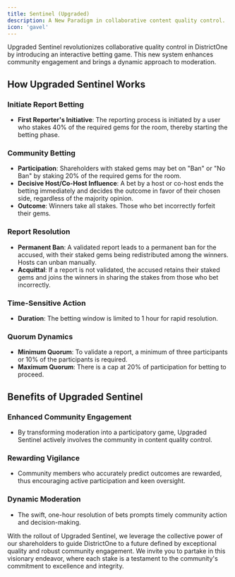 ```yaml
---
title: Sentinel (Upgraded)
description: A New Paradigm in collaborative content quality control.
icon: 'gavel'
---
```


Upgraded Sentinel revolutionizes collaborative quality control in DistrictOne by introducing an interactive betting game. This new system enhances community engagement and brings a dynamic approach to moderation.

## How Upgraded Sentinel Works

### Initiate Report Betting
- **First Reporter's Initiative**: The reporting process is initiated by a user who stakes 40% of the required gems for the room, thereby starting the betting phase.

### Community Betting
- **Participation**: Shareholders with staked gems may bet on "Ban" or "No Ban" by staking 20% of the required gems for the room.
- **Decisive Host/Co-Host Influence**: A bet by a host or co-host ends the betting immediately and decides the outcome in favor of their chosen side, regardless of the majority opinion.
- **Outcome**: Winners take all stakes. Those who bet incorrectly forfeit their gems.

### Report Resolution
- **Permanent Ban**: A validated report leads to a permanent ban for the accused, with their staked gems being redistributed among the winners. Hosts can unban manually.
- **Acquittal**: If a report is not validated, the accused retains their staked gems and joins the winners in sharing the stakes from those who bet incorrectly.

### Time-Sensitive Action
- **Duration**: The betting window is limited to 1 hour for rapid resolution.

### Quorum Dynamics
- **Minimum Quorum**: To validate a report, a minimum of three participants or 10% of the participants is required.
- **Maximum Quorum**: There is a cap at 20% of participation for betting to proceed.

## Benefits of Upgraded Sentinel

### Enhanced Community Engagement
- By transforming moderation into a participatory game, Upgraded Sentinel actively involves the community in content quality control.

### Rewarding Vigilance
- Community members who accurately predict outcomes are rewarded, thus encouraging active participation and keen oversight.

### Dynamic Moderation
- The swift, one-hour resolution of bets prompts timely community action and decision-making.

With the rollout of Upgraded Sentinel, we leverage the collective power of our shareholders to guide DistrictOne to a future defined by exceptional quality and robust community engagement. We invite you to partake in this visionary endeavor, where each stake is a testament to the community's commitment to excellence and integrity.
